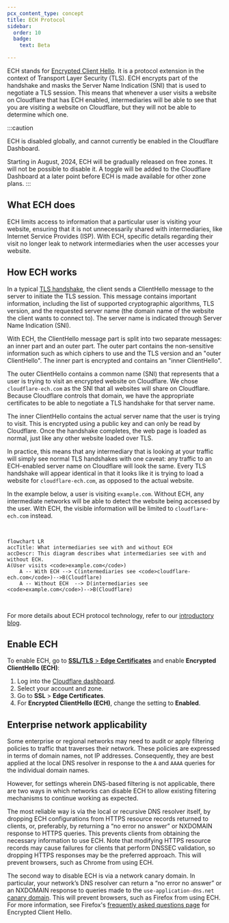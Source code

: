 ```yaml
---
pcx_content_type: concept
title: ECH Protocol
sidebar:
  order: 10
  badge:
    text: Beta

---
```


ECH stands for [Encrypted Client Hello](https://datatracker.ietf.org/doc/draft-ietf-tls-esni/16/). It is a protocol extension in the context of Transport Layer Security (TLS). ECH encrypts part of the handshake and masks the Server Name Indication (SNI) that is used to negotiate a TLS session. This means that whenever a user visits a website on Cloudflare that has ECH enabled, intermediaries will be able to see that you are visiting a website on Cloudflare, but they will not be able to determine which one.

:::caution

ECH is disabled globally, and cannot currently be enabled in the Cloudflare Dashboard.

Starting in August, 2024, ECH will be gradually released on free zones. It will not be possible to disable it. A toggle will be added to the Cloudflare Dashboard at a later point before ECH is made available for other zone plans.
:::

## What ECH does

ECH limits access to information that a particular user is visiting your website, ensuring that it is not unnecessarily shared with intermediaries, like Internet Service Provides (ISP). With ECH, specific details regarding their visit no longer leak to network intermediaries when the user accesses your website.

## How ECH works

In a typical [TLS handshake](https://www.cloudflare.com/learning/ssl/what-happens-in-a-tls-handshake/), the client sends a ClientHello message to the server to initiate the TLS session. This message contains important information, including the list of supported cryptographic algorithms, TLS version, and the requested server name (the domain name of the website the client wants to connect to). The server name is indicated through Server Name Indication (SNI).

With ECH, the ClientHello message part is split into two separate messages: an inner part and an outer part. The outer part contains the non-sensitive information such as which ciphers to use and the TLS version and an "outer ClientHello". The inner part is encrypted and contains an "inner ClientHello".

The outer ClientHello contains a common name (SNI) that represents that a user is trying to visit an encrypted website on Cloudflare. We chose `cloudflare-ech.com` as the SNI that all websites will share on Cloudflare. Because Cloudflare controls that domain, we have the appropriate certificates to be able to negotiate a TLS handshake for that server name.

The inner ClientHello contains the actual server name that the user is trying to visit. This is encrypted using a public key and can only be read by Cloudflare. Once the handshake completes, the web page is loaded as normal, just like any other website loaded over TLS.

In practice, this means that any intermediary that is looking at your traffic will simply see normal TLS handshakes with one caveat: any traffic to an ECH-enabled server name on Cloudflare will look the same. Every TLS handshake will appear identical in that it looks like it is trying to load a website for `cloudflare-ech.com`, as opposed to the actual website.

In the example below, a user is visiting `example.com`. Without ECH, any intermediate networks will be able to detect the website being accessed by the user. With ECH, the visible information will be limited to `cloudflare-ech.com` instead.

<br/>

```mermaid
flowchart LR
accTitle: What intermediaries see with and without ECH
accDescr: This diagram describes what intermediaries see with and without ECH.
A(User visits <code>example.com</code>)
    A -- With ECH --> C(intermediaries see <code>cloudflare-ech.com</code>)-->B(Cloudflare)
    A -- Without ECH  --> D(intermediaries see <code>example.com</code>)-->B(Cloudflare)
```

<br/>

For more details about ECH protocol technology, refer to our [introductory blog](https://blog.cloudflare.com/encrypted-client-hello/).

## Enable ECH

To enable ECH, go to [**SSL/TLS** > **Edge Certificates**](https://dash.cloudflare.com/?to=/:account/:zone/ssl-tls/edge-certificates) and enable **Encrypted ClientHello (ECH)**:

1. Log into the [Cloudflare dashboard](https://dash.cloudflare.com).
2. Select your account and zone.
3. Go to **SSL** > **Edge Certificates**.
4. For **Encrypted ClientHello (ECH)**, change the setting to **Enabled**.

## Enterprise network applicability

Some enterprise or regional networks may need to audit or apply filtering policies to traffic that traverses their network. These policies are expressed in terms of domain names, not IP addresses. Consequently, they are best applied at the local DNS resolver in response to the `A` and `AAAA` queries for the individual domain names.

However, for settings wherein DNS-based filtering is not applicable, there are two ways in which networks can disable ECH to allow existing filtering mechanisms to continue working as expected.

The most reliable way is via the local or recursive DNS resolver itself, by dropping ECH configurations from HTTPS resource records returned to clients, or, preferably, by returning a “no error no answer” or NXDOMAIN response to HTTPS queries. This prevents clients from obtaining the necessary information to use ECH. Note that modifying HTTPS resource records may cause failures for clients that perform DNSSEC validation, so dropping HTTPS responses may be the preferred approach. This will prevent browsers, such as Chrome from using ECH.

The second way to disable ECH is via a network canary domain. In particular, your network’s DNS resolver can return a “no error no answer” or an NXDOMAIN response to queries made to the `use-application-dns.net` [canary domain](https://support.mozilla.org/en-US/kb/canary-domain-use-application-dnsnet). This will prevent browsers, such as Firefox from using ECH. For more information, see Firefox's [frequently asked questions page](https://support.mozilla.org/en-US/kb/faq-encrypted-client-hello#w_how-will-ech-interact-with-dohs-opt-outs) for Encrypted Client Hello.

